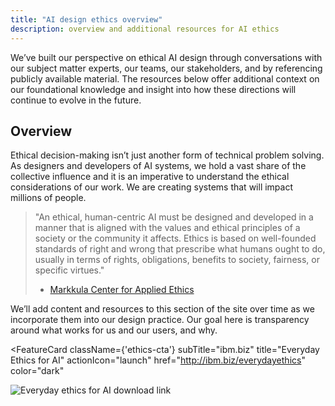 ```yaml
---
title: "AI design ethics overview"
description: overview and additional resources for AI ethics
---
```


<PageDescription>

  We’ve built our perspective on ethical AI design through conversations with our subject matter experts, our teams, our stakeholders, and by referencing publicly available material. The resources below offer additional context on our foundational knowledge and insight into how these directions will continue to evolve in the future.

</PageDescription>

<Row className="resource-card-group">
<Column noGutterSm={true} colSm={4} colMd={2} colMd={3} colLg={4}>
<ResourceCard
  href={'https://www.research.ibm.com/artificial-intelligence/trusted-ai/'}
  subTitle={'IBM Research Trusted AI'} />
</Column>
<Column noGutterSm={true} colSm={4} colMd={2} colMd={3} colLg={4}>
<ResourceCard
  href={'https://ethicsinaction.ieee.org/'}
  subTitle={'IEEE’s Ethically Aligned Design'} />
</Column>
<Column noGutterSm={true} colSm={4} colMd={2} colMd={3} colLg={4}>
<ResourceCard
  href={'https://www.partnershiponai.org/'}
  subTitle={'The Partnership on AI'} />
</Column>
</Row>

## Overview

<Row>
<Column colMd={7} colLg={7}>

Ethical decision-making isn’t just another form of technical problem solving. As designers and developers of AI systems, we hold a vast share of the collective influence and it is an imperative to understand the ethical considerations of our work. We are creating systems that will impact millions of people.

</Column>
</Row>

> "An ethical, human-centric AI must be designed and developed in a manner that is aligned with the values and ethical principles of a society or the community it affects. Ethics is based on well-founded standards of right and wrong that prescribe what humans ought to do, usually in terms of rights, obligations, benefits to society, fairness, or specific virtues."
>
> - [Markkula Center for Applied Ethics](https://www.scu.edu/ethics/ethics-resources/ethical-decision-making/what-is-ethics/)

<Row>
<Column colMd={7} colLg={7}>

We’ll add content and resources to this section of the site over time as we incorporate them into our design practice. Our goal here is transparency around what works for us and our users, and why.

</Column>
</Row>

<FeatureCard
  className={'ethics-cta'}
  subTitle="ibm.biz"
  title="Everyday Ethics for AI"
  actionIcon="launch"
  href="http://ibm.biz/everydayethics"
  color="dark"
  >

![Everyday ethics for AI download link](../../images/ethics/Image_2.png)

</FeatureCard>
